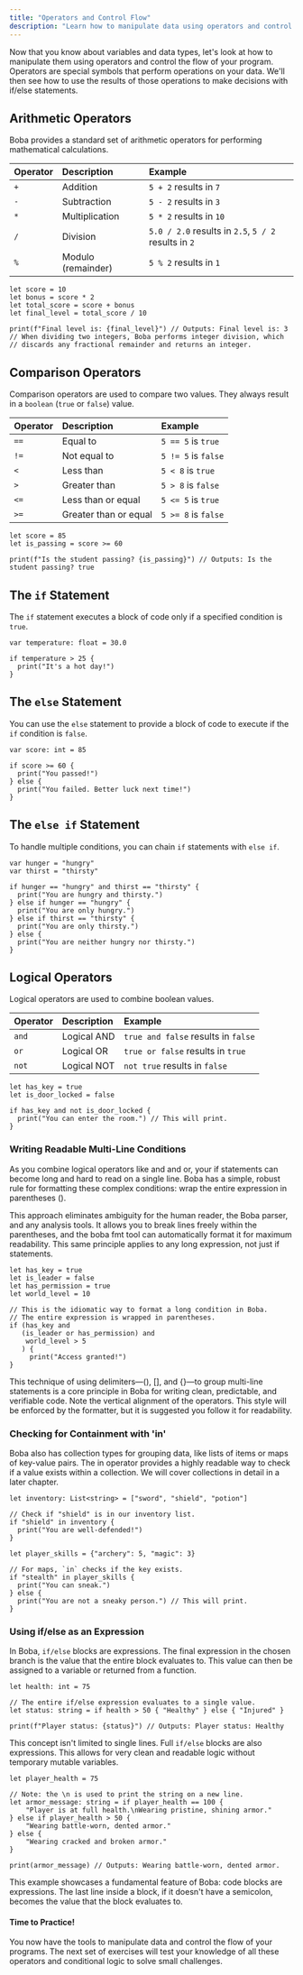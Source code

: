 ```yaml
---
title: "Operators and Control Flow"
description: "Learn how to manipulate data using operators and control the flow of your program with if/else statements."
---
```


Now that you know about variables and data types, let's look at how to manipulate them using operators and control the flow of your program. Operators are special symbols that perform operations on your data. We'll then see how to use the results of those operations to make decisions with if/else statements.

## Arithmetic Operators

Boba provides a standard set of arithmetic operators for performing mathematical calculations.

| Operator | Description      | Example                |
| :------- | :--------------- | :--------------------- |
| `+`      | Addition         | `5 + 2` results in `7`   |
| `-`      | Subtraction      | `5 - 2` results in `3`   |
| `*`      | Multiplication   | `5 * 2` results in `10`  |
| `/`      | Division         | `5.0 / 2.0` results in `2.5`, `5 / 2` results in `2` |
| `%`      | Modulo (remainder) | `5 % 2` results in `1`   |

```boba
let score = 10
let bonus = score * 2
let total_score = score + bonus
let final_level = total_score / 10

print(f"Final level is: {final_level}") // Outputs: Final level is: 3
// When dividing two integers, Boba performs integer division, which
// discards any fractional remainder and returns an integer.
```

## Comparison Operators

Comparison operators are used to compare two values. They always result in a `boolean` (`true` or `false`) value.

| Operator | Description          | Example               |
| :------- | :------------------- | :-------------------- |
| `==`     | Equal to             | `5 == 5` is `true`    |
| `!=`     | Not equal to         | `5 != 5` is `false`   |
| `<`      | Less than            | `5 < 8` is `true`     |
| `>`      | Greater than         | `5 > 8` is `false`    |
| `<=`     | Less than or equal   | `5 <= 5` is `true`    |
| `>=`     | Greater than or equal| `5 >= 8` is `false`   |

```boba
let score = 85
let is_passing = score >= 60

print(f"Is the student passing? {is_passing}") // Outputs: Is the student passing? true
```

## The `if` Statement

The `if` statement executes a block of code only if a specified condition is `true`.

```boba
var temperature: float = 30.0

if temperature > 25 {
  print("It's a hot day!")
}
```

## The `else` Statement

You can use the `else` statement to provide a block of code to execute if the `if` condition is `false`.

```boba
var score: int = 85

if score >= 60 {
  print("You passed!")
} else {
  print("You failed. Better luck next time!")
}
```

## The `else if` Statement

To handle multiple conditions, you can chain `if` statements with `else if`.

```boba
var hunger = "hungry"
var thirst = "thirsty"

if hunger == "hungry" and thirst == "thirsty" {
  print("You are hungry and thirsty.")
} else if hunger == "hungry" {
  print("You are only hungry.")
} else if thirst == "thirsty" {
  print("You are only thirsty.")
} else {
  print("You are neither hungry nor thirsty.")
}
```

## Logical Operators

Logical operators are used to combine boolean values.

| Operator | Description | Example                               |
| :------- | :---------- | :------------------------------------ |
| `and`    | Logical AND | `true and false` results in `false` |
| `or`     | Logical OR  | `true or false` results in `true`   |
| `not`    | Logical NOT | `not true` results in `false`       |

```boba
let has_key = true
let is_door_locked = false

if has_key and not is_door_locked {
  print("You can enter the room.") // This will print.
}
```

### Writing Readable Multi-Line Conditions

As you combine logical operators like and and or, your if statements can become long and hard to read on a single line. Boba has a simple, robust rule for formatting these complex conditions: wrap the entire expression in parentheses ().

This approach eliminates ambiguity for the human reader, the Boba parser, and any analysis tools. It allows you to break lines freely within the parentheses, and the boba fmt tool can automatically format it for maximum readability. This same principle applies to any long expression, not just if statements.

```boba
let has_key = true
let is_leader = false
let has_permission = true
let world_level = 10

// This is the idiomatic way to format a long condition in Boba.
// The entire expression is wrapped in parentheses.
if (has_key and
   (is_leader or has_permission) and
    world_level > 5
   ) {
     print("Access granted!")
}
```

This technique of using delimiters—(), [], and {}—to group multi-line statements is a core principle in Boba for writing clean, predictable, and verifiable code. Note the vertical alignment of the operators. This style will be enforced by the formatter, but it is suggested you follow it for readability.

### Checking for Containment with 'in'

Boba also has collection types for grouping data, like lists of items or maps of key-value pairs. The in operator provides a highly readable way to check if a value exists within a collection. We will cover collections in detail in a later chapter.

```boba
let inventory: List<string> = ["sword", "shield", "potion"]

// Check if "shield" is in our inventory list.
if "shield" in inventory {
  print("You are well-defended!")
}

let player_skills = {"archery": 5, "magic": 3}

// For maps, `in` checks if the key exists.
if "stealth" in player_skills {
  print("You can sneak.")
} else {
  print("You are not a sneaky person.") // This will print.
}
```

### Using if/else as an Expression

In Boba, `if/else` blocks are expressions. The final expression in the chosen branch is the value that the entire block evaluates to. This value can then be assigned to a variable or returned from a function.

```boba
let health: int = 75

// The entire if/else expression evaluates to a single value.
let status: string = if health > 50 { "Healthy" } else { "Injured" }

print(f"Player status: {status}") // Outputs: Player status: Healthy
```

This concept isn't limited to single lines. Full `if/else` blocks are also expressions. This allows for very clean and readable logic without temporary mutable variables.

```boba
let player_health = 75

// Note: the \n is used to print the string on a new line.
let armor_message: string = if player_health == 100 {
    "Player is at full health.\nWearing pristine, shining armor."
} else if player_health > 50 {
    "Wearing battle-worn, dented armor."
} else {
    "Wearing cracked and broken armor."
}

print(armor_message) // Outputs: Wearing battle-worn, dented armor.
```

This example showcases a fundamental feature of Boba: code blocks are expressions. The last line inside a block, if it doesn't have a semicolon, becomes the value that the block evaluates to.

#### **Time to Practice!**

You now have the tools to manipulate data and control the flow of your programs. The next set of exercises will test your knowledge of all these operators and conditional logic to solve small challenges. 
